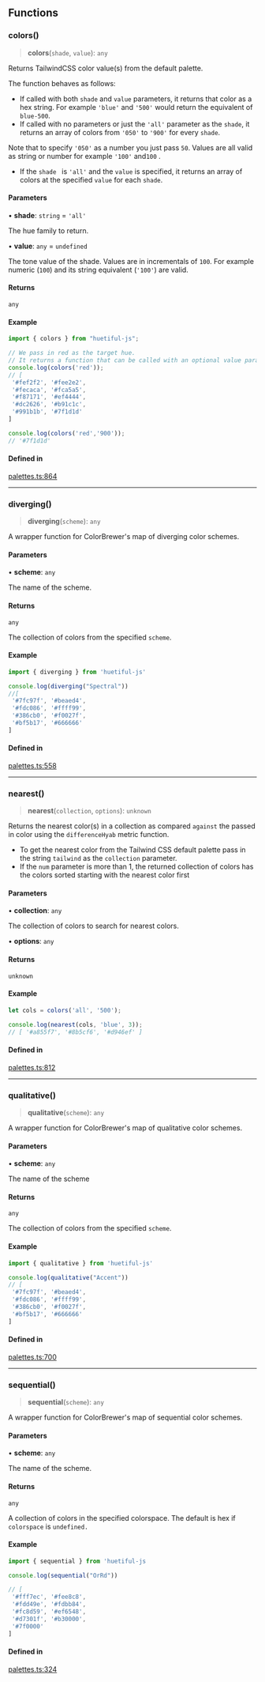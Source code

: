 ## Functions

### colors()

> **colors**(`shade`, `value`): `any`

Returns TailwindCSS color value(s) from the default palette.

The function behaves as follows:

- If called with both `shade` and `value` parameters, it returns that color as a hex string. For example `'blue'` and `'500'` would return the equivalent of `blue-500`.
- If called with no parameters or just the `'all'` parameter as the `shade`, it returns an array of colors from `'050'` to `'900'` for every `shade`.

Note that to specify `'050'` as a number you just pass `50`. Values are all valid as string or number for example `'100'` and`100` .

- If the `shade ` is `'all'` and the `value` is specified, it returns an array of colors at the specified `value` for each `shade`.

#### Parameters

• **shade**: `string` = `'all'`

The hue family to return.

• **value**: `any` = `undefined`

The tone value of the shade. Values are in incrementals of `100`. For example numeric (`100`) and its string equivalent (`'100'`) are valid.

#### Returns

`any`

#### Example

```ts
import { colors } from "huetiful-js";

// We pass in red as the target hue.
// It returns a function that can be called with an optional value parameter
console.log(colors('red'));
// [
 '#fef2f2', '#fee2e2',
 '#fecaca', '#fca5a5',
 '#f87171', '#ef4444',
 '#dc2626', '#b91c1c',
 '#991b1b', '#7f1d1d'
]

console.log(colors('red','900'));
// '#7f1d1d'
```

#### Defined in

[palettes.ts:864](https://github.com/prjctimg/huetiful/blob/ff0d4b052126c1dea7b9f58330245db1c75be05b/lib/palettes.ts#L864)

---

### diverging()

> **diverging**(`scheme`): `any`

A wrapper function for ColorBrewer's map of diverging color schemes.

#### Parameters

• **scheme**: `any`

The name of the scheme.

#### Returns

`any`

The collection of colors from the specified `scheme`.

#### Example

```ts
import { diverging } from 'huetiful-js'

console.log(diverging("Spectral"))
//[
 '#7fc97f', '#beaed4',
 '#fdc086', '#ffff99',
 '#386cb0', '#f0027f',
 '#bf5b17', '#666666'
]
```

#### Defined in

[palettes.ts:558](https://github.com/prjctimg/huetiful/blob/ff0d4b052126c1dea7b9f58330245db1c75be05b/lib/palettes.ts#L558)

---

### nearest()

> **nearest**(`collection`, `options`): `unknown`

Returns the nearest color(s) in a collection as compared `against` the passed in color using the `differenceHyab` metric function.

- To get the nearest color from the Tailwind CSS default palette pass in the string `tailwind` as the `collection` parameter.
- If the `num` parameter is more than 1, the returned collection of colors has the colors sorted starting with the nearest color first

#### Parameters

• **collection**: `any`

The collection of colors to search for nearest colors.

• **options**: `any`

#### Returns

`unknown`

#### Example

```ts
let cols = colors('all', '500');

console.log(nearest(cols, 'blue', 3));
// [ '#a855f7', '#8b5cf6', '#d946ef' ]
```

#### Defined in

[palettes.ts:812](https://github.com/prjctimg/huetiful/blob/ff0d4b052126c1dea7b9f58330245db1c75be05b/lib/palettes.ts#L812)

---

### qualitative()

> **qualitative**(`scheme`): `any`

A wrapper function for ColorBrewer's map of qualitative color schemes.

#### Parameters

• **scheme**: `any`

The name of the scheme

#### Returns

`any`

The collection of colors from the specified `scheme`.

#### Example

```ts
import { qualitative } from 'huetiful-js'

console.log(qualitative("Accent"))
// [
 '#7fc97f', '#beaed4',
 '#fdc086', '#ffff99',
 '#386cb0', '#f0027f',
 '#bf5b17', '#666666'
]
```

#### Defined in

[palettes.ts:700](https://github.com/prjctimg/huetiful/blob/ff0d4b052126c1dea7b9f58330245db1c75be05b/lib/palettes.ts#L700)

---

### sequential()

> **sequential**(`scheme`): `any`

A wrapper function for ColorBrewer's map of sequential color schemes.

#### Parameters

• **scheme**: `any`

The name of the scheme.

#### Returns

`any`

A collection of colors in the specified colorspace. The default is hex if `colorspace` is `undefined.`

#### Example

```ts
import { sequential } from 'huetiful-js

console.log(sequential("OrRd"))

// [
 '#fff7ec', '#fee8c8',
 '#fdd49e', '#fdbb84',
 '#fc8d59', '#ef6548',
 '#d7301f', '#b30000',
 '#7f0000'
]
```

#### Defined in

[palettes.ts:324](https://github.com/prjctimg/huetiful/blob/ff0d4b052126c1dea7b9f58330245db1c75be05b/lib/palettes.ts#L324)
